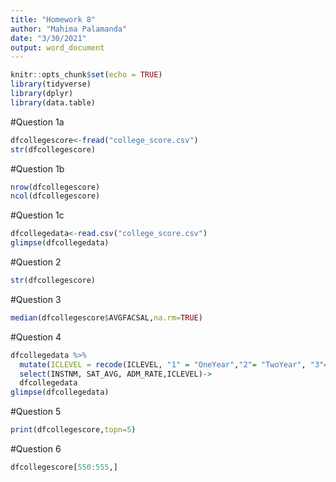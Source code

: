 ```yaml
---
title: "Homework 8"
author: "Mahima Palamanda"
date: "3/30/2021"
output: word_document
---
```


```r
knitr::opts_chunk$set(echo = TRUE)
library(tidyverse) 
library(dplyr) 
library(data.table)
```
#Question 1a
```r
dfcollegescore<-fread("college_score.csv")
str(dfcollegescore)
```
#Question 1b
```r
nrow(dfcollegescore)
ncol(dfcollegescore)
```
#Question 1c
```r
dfcollegedata<-read.csv("college_score.csv")
glimpse(dfcollegedata)
```
#Question 2
```r
str(dfcollegescore)
```
#Question 3
```r
median(dfcollegescore$AVGFACSAL,na.rm=TRUE)
```
#Question 4
```r
dfcollegedata %>%
  mutate(ICLEVEL = recode(ICLEVEL, "1" = "OneYear","2"= "TwoYear", "3"= "ThreeYear"))%>%
  select(INSTNM, SAT_AVG, ADM_RATE,ICLEVEL)->
  dfcollegedata
glimpse(dfcollegedata)
```
#Question 5
```r
print(dfcollegescore,topn=5)
```
#Question 6
```r
dfcollegescore[550:555,]
```

